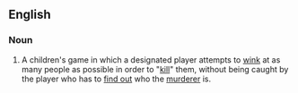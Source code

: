 ==English==
{{wikipedia}}

===Noun===
{{en-noun|-}}

# {{lb|en|games}} A children's game in which a designated player attempts to [[wink]] at as many people as possible in order to "[[kill]]" them, without being caught by the player who has to [[find out]] who the [[murderer]] is.